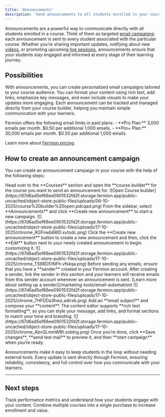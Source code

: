 ```yaml
---
title: 'Announcements'
description: 'Send announcements to all students enrolled in your course directly from your course dashboard.'
---
```


Announcements are a powerful way to communicate directly with all students enrolled in a course. Think of them as targeted [email campaigns](/marketing-tools/email-marketing): each announcement is sent to every student associated with the particular course. Whether you’re sharing important updates, notifying about new [videos](/recorded-videos/introduction), or promoting upcoming [live sessions](/live-classes/what-are-live-classes), announcements ensure that your students stay engaged and informed at every stage of their learning journey.

## Possibilities

With announcements, you can create personalized email campaigns tailored to your course audience. You can format your content using rich text, add links, emphasize key messages, and even include visuals to make your updates more engaging. Each announcement can be tracked and managed directly from your course builder, helping you maintain simple communication with your learners.

<Check>
Fermion offers the following email limits in paid plans:
- **Pro Plan:** 3,000 emails per month. $0.50 per additional 1,000 emails.  
- **Pro+ Plan:** 30,000 emails per month. $0.50 per additional 1,000 emails.

Learn more about [Fermion pricing](https://fermion.app/pricing).
</Check>


## How to create an announcement campaign

You can create an announcement campaign in your course with the help of the following steps:

<Steps>
  <Step title="Open the course builder">
    Head over to the **Courses** section and open the **course builder** for the course you want to send an announcement for.
    ![Open Course builder](https://67d6ad5ef66ee0901532fd2f.storage.fermion.app/public-uncached/object-store-public-files/uploads/06-10-2025/course%20builder%20open.pdcqad.png)  
  </Step>

  <Step title="Access the announcement section">
    From the sidebar, select **Announcements** and click **Create new announcement** to start a new campaign.
    ![](https://67d6ad5ef66ee0901532fd2f.storage.fermion.app/public-uncached/object-store-public-files/uploads/17-10-2025/chrome_RGFnwb6RlD.xxtodc.png)
  </Step>

  <Step title="Create the announcement">
    Click the **Create new announcement** button to create a new announcement and then, click the **Edit** button next to your newly created announcement to begin customizing it.
    ![](https://67d6ad5ef66ee0901532fd2f.storage.fermion.app/public-uncached/object-store-public-files/uploads/17-10-2025/chrome_TS9RD51NFh.vfskqa.png)
  </Step>

  <Step title="Set up your sender">
    Before sending any emails, ensure that you have a **sender** created in your Fermion account. After creating a sender, link the sender in this section and your learners will receive emails from this sender account whenever an announcement is sent.  
    [Learn more about setting up a sender](/marketing-tools/email-automation)
    ![](https://67d6ad5ef66ee0901532fd2f.storage.fermion.app/public-uncached/object-store-public-files/uploads/17-10-2025/chrome_7HFDDa3hwz.adirxb.png)
  </Step>

  <Step title="Write the email">
    Add an **email subject** and compose your **content**.  
    The content editor supports **rich text formatting**, so you can style your message, add links, and format sections to match your tone and branding.
    ![](https://67d6ad5ef66ee0901532fd2f.storage.fermion.app/public-uncached/object-store-public-files/uploads/17-10-2025/chrome_AbvQLmmWBt.soblng.png)
  </Step>

  <Step title="Send the campaign">
    Once you’re done, click **Save changes**, **send test mail** to preview it, and then **start campaign** when you’re ready.
  </Step>
</Steps>


Announcements make it easy to keep students in the loop without needing external tools. Every update is sent directly through Fermion, ensuring reliability, consistency, and full control over how you communicate with your learners.

---

## Next steps

<Columns columns={2}>
  <Card title="Course Analytics" href="/setting-up-course/course-analytics">
    Track performance metrics and understand how your students engage with your content.
  </Card>
  <Card title="Bundles" href="/setting-up-course/bundle">
    Combine multiple courses into a single purchase to increase enrollment and value.
  </Card>
</Columns>
